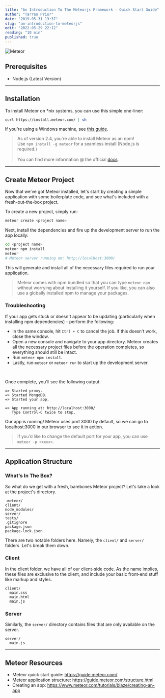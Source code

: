 ```yaml
---
title: "An Introduction To The Meteorjs Framework - Quick Start Guide"
author: "Tarran Prior"
date: "2019-05-31 13:37"
slug: "an-introduction-to-meteorjs"
edit: "2022-05-29 22:12"
reading: "10 min"
published: true
---
```


![Meteor](./meteor-feature.png)

## Prerequisites
- Node.js (Latest Version)

---

## Installation
To install Meteor on *nix systems, you can use this simple one-liner:
```bash
curl https://install.meteor.com/ | sh
```

If you're using a Windows machine, see [this guide](https://tarranprior.com/writing/how-to-install-meteorjs-using-chocolatey-windoze).<br/>
> As of version 2.4, you're able to install Meteor as an npm!<br/>Use `npm install -g meteor` for a seamless install (Node.js is required.)<br/><br/>You can find more information @ the official [docs](https://docs.meteor.com/install.html#installation).

---

## Create Meteor Project
Now that we've got Meteor installed, let's start by creating a simple application with some boilerplate code, and see what's included with a fresh-out-the-box project.

To create a new project, simply run:
```bash
meteor create <project name>
```

Next, install the dependencies and fire up the development server to run the app locally:
```bash
cd <project name>
meteor npm install
meteor
# Meteor server running on: http://localhost:3000/
```

This will generate and install all of the necessary files required to run your application.

> Meteor comes with npm bundled so that you can type `meteor npm` without worrying about installing it yourself. If you like, you can also use a globally installed npm to manage your packages.

### Troubleshooting
If your app gets stuck or doesn't appear to be updating (particularly when installing npm dependencies) - perform the following: 
- In the same console, hit `Ctrl + C` to cancel the job. If this doesn't work, close the window.
- Open a new console and navigate to your app directory. Meteor creates all the necessary project files before the operation completes, so everything should still be intact.
- Run `meteor npm install`.
- Lastly, run `meteor` or `meteor run` to start up the development server.

<br/>

Once complete, you'll see the following output:
```
=> Started proxy.
=> Started MongoDB.
=> Started your app.

=> App running at: http://localhost:3000/
   Type Control-C twice to stop.
```

Our app is running! Meteor uses port 3000 by default, so we can go to localhost:3000 in our browser to see it in action.

> If you'd like to change the default port for your app, you can use `meteor -p <xxxx>`.

---

## Application Structure

### What's In The Box?
So what do we get with a fresh, barebones Meteor project? Let's take a look at the project's directory.

```
.meteor/
client/
node_modules/
server/
tests/
.gitignore
package.json
package-lock.json
```

There are two notable folders here. Namely, the `client/` and `server/` folders. Let's break them down.

### Client
In the client folder, we have all of our client-side code. As the name implies, these files are exclusive to the client, and include your basic front-end stuff like markup and styles.

```
client/
  main.css
  main.html
  main.js
```

### Server
Similarly, the `server/` directory contains files that are only available on the server.

```
server/
  main.js
```

---

## Meteor Resources
- Meteor quick start guide: https://guide.meteor.com/
- Meteor application structure: https://guide.meteor.com/structure.html
- Creating an app: https://www.meteor.com/tutorials/blaze/creating-an-app